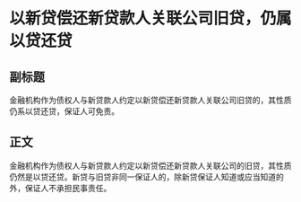 # 以新贷偿还新贷款人关联公司旧贷，仍属以贷还贷
## 副标题
金融机构作为债权人与新贷款人约定以新贷偿还新贷款人关联公司旧贷的，其性质仍系以贷还贷，保证人可免责。
## 正文
金融机构作为债权人与新贷款人约定以新贷偿还新贷款人关联公司的旧贷，其性质仍然是以贷还贷。新贷与旧贷非同一保证人的，除新贷保证人知道或应当知道的外，保证人不承担民事责任。